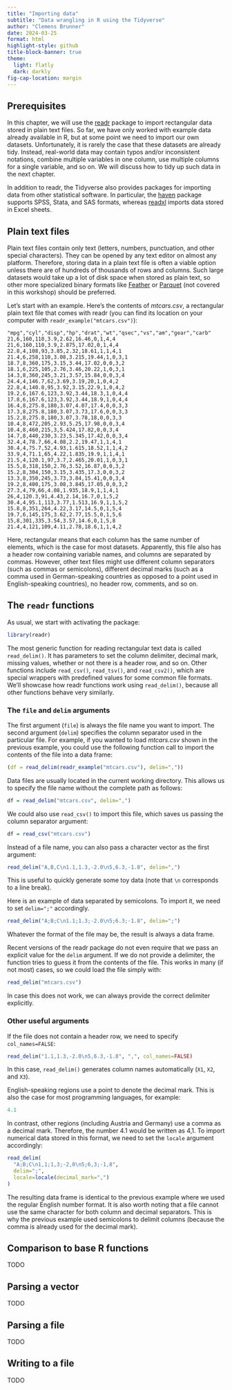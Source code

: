 ```yaml
---
title: "Importing data"
subtitle: "Data wrangling in R using the Tidyverse"
author: "Clemens Brunner"
date: 2024-03-25
format: html
highlight-style: github
title-block-banner: true
theme:
  light: flatly
  dark: darkly
fig-cap-location: margin
---
```


## Prerequisites

In this chapter, we will use the [readr](https://readr.tidyverse.org/index.html) package to import rectangular data stored in plain text files. So far, we have only worked with example data already available in R, but at some point we need to import our own datasets. Unfortunately, it is rarely the case that these datasets are already tidy. Instead, real-world data may contain typos and/or inconsistent notations, combine multiple variables in one column, use multiple columns for a single variable, and so on. We will discuss how to tidy up such data in the next chapter.

In addition to readr, the Tidyverse also provides packages for importing data from other statistical software. In particular, the [haven](https://haven.tidyverse.org/) package supports SPSS, Stata, and SAS formats, whereas [readxl](https://readxl.tidyverse.org/) imports data stored in Excel sheets.


## Plain text files

Plain text files contain only text (letters, numbers, punctuation, and other special characters). They can be opened by any text editor on almost any platform. Therefore, storing data in a plain text file is often a viable option unless there are of hundreds of thousands of rows and columns. Such large datasets would take up a lot of disk space when stored as plain text, so other more specialized binary formats like [Feather](https://arrow.apache.org/docs/python/feather.html) or [Parquet](https://parquet.apache.org/) (not covered in this workshop) should be preferred.

Let's start with an example. Here's the contents of *mtcars.csv*, a rectangular plain text file that comes with readr (you can find its location on your computer with `readr_example("mtcars.csv")`):

```{}
"mpg","cyl","disp","hp","drat","wt","qsec","vs","am","gear","carb"
21,6,160,110,3.9,2.62,16.46,0,1,4,4
21,6,160,110,3.9,2.875,17.02,0,1,4,4
22.8,4,108,93,3.85,2.32,18.61,1,1,4,1
21.4,6,258,110,3.08,3.215,19.44,1,0,3,1
18.7,8,360,175,3.15,3.44,17.02,0,0,3,2
18.1,6,225,105,2.76,3.46,20.22,1,0,3,1
14.3,8,360,245,3.21,3.57,15.84,0,0,3,4
24.4,4,146.7,62,3.69,3.19,20,1,0,4,2
22.8,4,140.8,95,3.92,3.15,22.9,1,0,4,2
19.2,6,167.6,123,3.92,3.44,18.3,1,0,4,4
17.8,6,167.6,123,3.92,3.44,18.9,1,0,4,4
16.4,8,275.8,180,3.07,4.07,17.4,0,0,3,3
17.3,8,275.8,180,3.07,3.73,17.6,0,0,3,3
15.2,8,275.8,180,3.07,3.78,18,0,0,3,3
10.4,8,472,205,2.93,5.25,17.98,0,0,3,4
10.4,8,460,215,3,5.424,17.82,0,0,3,4
14.7,8,440,230,3.23,5.345,17.42,0,0,3,4
32.4,4,78.7,66,4.08,2.2,19.47,1,1,4,1
30.4,4,75.7,52,4.93,1.615,18.52,1,1,4,2
33.9,4,71.1,65,4.22,1.835,19.9,1,1,4,1
21.5,4,120.1,97,3.7,2.465,20.01,1,0,3,1
15.5,8,318,150,2.76,3.52,16.87,0,0,3,2
15.2,8,304,150,3.15,3.435,17.3,0,0,3,2
13.3,8,350,245,3.73,3.84,15.41,0,0,3,4
19.2,8,400,175,3.08,3.845,17.05,0,0,3,2
27.3,4,79,66,4.08,1.935,18.9,1,1,4,1
26,4,120.3,91,4.43,2.14,16.7,0,1,5,2
30.4,4,95.1,113,3.77,1.513,16.9,1,1,5,2
15.8,8,351,264,4.22,3.17,14.5,0,1,5,4
19.7,6,145,175,3.62,2.77,15.5,0,1,5,6
15,8,301,335,3.54,3.57,14.6,0,1,5,8
21.4,4,121,109,4.11,2.78,18.6,1,1,4,2
```

Here, rectangular means that each column has the same number of elements, which is the case for most datasets. Apparently, this file also has a header row containing variable names, and columns are separated by commas. However, other text files might use different column separators (such as commas or semicolons), different decimal marks (such as a comma used in German-speaking countries as opposed to a point used in English-speaking countries), no header row, comments, and so on.

## The `readr` functions
As usual, we start with activating the package:

```r
library(readr)
```

The most generic function for reading rectangular text data is called `read_delim()`. It has parameters to set the column delimiter, decimal mark, missing values, whether or not there is a header row, and so on. Other functions include `read_csv()`, `read_tsv()`, and `read_csv2()`, which are special wrappers with predefined values for some common file formats. We'll showcase how readr functions work using `read_delim()`, because all other functions behave very similarly.


### The `file` and `delim` arguments

The first argument (`file`) is always the file name you want to import. The second argument (`delim`) specifies the column separator used in the particular file. For example, if you wanted to load *mtcars.csv* shown in the previous example, you could use the following function call to import the contents of the file into a data frame:

```r
(df = read_delim(readr_example("mtcars.csv"), delim=","))
```

Data files are usually located in the current working directory. This allows us to specify the file name without the complete path as follows:

```r
df = read_delim("mtcars.csv", delim=",")
```

We could also use `read_csv()` to import this file, which saves us passing the column separator argument:

```r
df = read_csv("mtcars.csv")
```

Instead of a file name, you can also pass a character vector as the first argument:

```r
read_delim("A,B,C\n1.1,1.3,-2.0\n5,6.3,-1.8", delim=",")
```

This is useful to quickly generate some toy data (note that `\n` corresponds to a line break).

Here is an example of data separated by semicolons. To import it, we need to set `delim=";"` accordingly.

```r
read_delim("A;B;C\n1.1;1.3;-2.0\n5;6.3;-1.8", delim=";")
```

Whatever the format of the file may be, the result is always a data frame.

Recent versions of the readr package do not even require that we pass an explicit value for the `delim` argument. If we do not provide a delimiter, the function tries to guess it from the contents of the file. This works in many (if not most) cases, so we could load the file simply with:

```r
read_delim("mtcars.csv")
```

In case this does not work, we can always provide the correct delimiter explicitly.


### Other useful arguments

If the file does not contain a header row, we need to specify `col_names=FALSE`:

```r
read_delim("1.1,1.3,-2.0\n5,6.3,-1.8", ",", col_names=FALSE)
```

In this case, `read_delim()` generates column names automatically (`X1`, `X2`, and `X3`).

English-speaking regions use a point to denote the decimal mark. This is also the case for most programming languages, for example:

```r
4.1
```

In contrast, other regions (including Austria and Germany) use a comma as a decimal mark. Therefore, the number 4.1 would be written as 4,1. To import numerical data stored in this format, we need to set the `locale` argument accordingly:

```r
read_delim(
  "A;B;C\n1,1;1,3;-2,0\n5;6,3;-1,8",
  delim=";",
  locale=locale(decimal_mark=",")
)
```

The resulting data frame is identical to the previous example where we used the regular English number format. It is also worth noting that a file cannot use the same character for both column and decimal separators. This is why the previous example used semicolons to delimit columns (because the comma is already used for the decimal mark).


## Comparison to base R functions

TODO


## Parsing a vector

TODO


## Parsing a file

TODO


## Writing to a file

TODO
